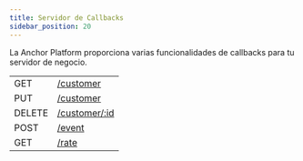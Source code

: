 ```yaml
---
title: Servidor de Callbacks
sidebar_position: 20
---
```



La Anchor Platform proporciona varias funcionalidades de callbacks para tu servidor de negocio.

<EndpointsTable title="Callbacks">

|        |                                         |
| ------ | --------------------------------------- |
| GET    | [/customer](./get-customer.api.mdx)     |
| PUT    | [/customer](./put-customer.api.mdx)     |
| DELETE | [/customer/:id](./del-customer.api.mdx) |
| POST   | [/event](./post-event.api.mdx)          |
| GET    | [/rate](./get-rates.api.mdx)            |

</EndpointsTable>
